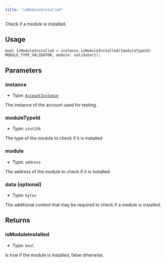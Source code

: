 ```yaml
---
title: "isModuleInstalled"
---
```


Check if a module is installed.

## Usage

```solidity
bool isModuleInstalled = instance.isModuleInstalled({moduleTypeId: MODULE_TYPE_VALIDATOR, module: validator});
```

## Parameters

### instance

- Type: [`AccountInstance`](../../glossary/types#accountinstance)

The instance of the account used for testing.

### moduleTypeId

- Type: `uint256`

The type of the module to check if it is installed.

### module

- Type: `address`

The address of the module to check if it is installed.

### data (optional)

- Type: `bytes`

The additional context that may be required to check if a module is installed.

## Returns

### isModuleInstalled

- Type: `bool`

Is true if the module is installed, false otherwise.
